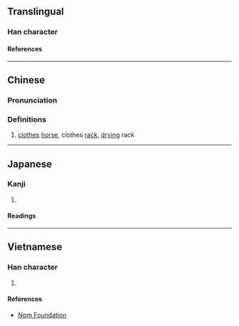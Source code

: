{{character info}}
==Translingual==

===Han character===
{{Han char|rn=75|rad=木|as=09|sn=13|four=48912|canj=DYSD|ids=⿰木施}}

====References====
{{Han ref|kx=0537.290|dkj=15081|hdz=21254.150|uh=6938}}

----

==Chinese==
{{zh-forms}}

===Pronunciation===
{{zh-pron
|m=yí
|c=ji4
|mc=
|oc=
|ma=
|cat=n
}}

===Definitions===
{{zh-hanzi}}

# [[clothes]] [[horse]], clothes [[rack]], [[dry]]ing rack

----

==Japanese==

===Kanji===
{{ja-kanji|grade=|rs=木09}}

# {{rfdef|ja|sort=木09}}

====Readings====
{{ja-readings
|on=い
|kun=ころもかけ
}}

----

==Vietnamese==

===Han character===
{{vi-readings|rs=木09|reading=gi}}

# {{rfdef|vi|sort=木09}}

====References====
* [http://nomfoundation.org/common/nom_details.php?codepoint=6938 Nom Foundation]